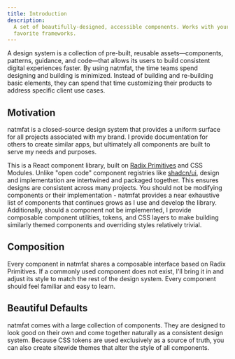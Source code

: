 ```yaml
---
title: Introduction
description:
  A set of beautifully-designed, accessible components. Works with your
  favorite frameworks.
---
```


A design system is a collection of pre-built, reusable assets—components, patterns, guidance, and code—that allows its users to build consistent digital experiences faster. By using natmfat, the time teams spend designing and building is minimized. Instead of building and re-building basic elements, they can spend that time customizing their products to address specific client use cases.

## Motivation

natmfat is a closed-source design system that provides a uniform surface for all projects associated with my brand. I provide documentation for others to create similar apps, but ultimately all components are built to serve my needs and purposes.

This is a React component library, built on [Radix Primitives](https://www.radix-ui.com/primitives) and CSS Modules. Unlike "open code" component registries like [shadcn/ui](https://ui.shadcn.com/), design and implementation are intertwined and packaged together. This ensures designs are consistent across many projects. You should not be modifying components or their implementation - natmfat provides a near exhaustive list of components that continues grows as I use and develop the library. Additionally, should a component not be implemented, I provide composable component utilities, tokens, and CSS layers to make building similarly themed components and overriding styles relatively trivial.

## Composition

Every component in natmfat shares a composable interface based on Radix Primitives. If a commonly used component does not exist, I'll bring it in and adjust its style to match the rest of the design system. Every component should feel familiar and easy to learn.

## Beautiful Defaults

natmfat comes with a large collection of components. They are designed to look good on their own and come together naturally as a consistent design system. Because CSS tokens are used exclusively as a source of truth, you can also create sitewide themes that alter the style of all components.

